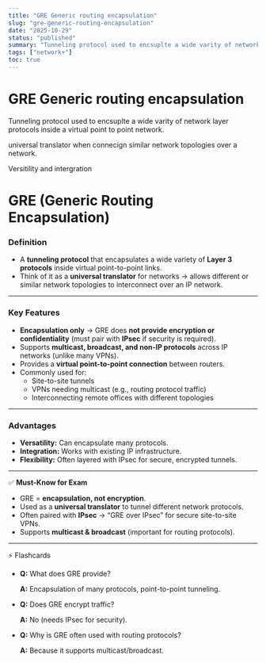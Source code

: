 ```yaml
---
title: "GRE Generic routing encapsulation"
slug: "gre-generic-routing-encapsulation"
date: "2025-10-29"
status: "published"
summary: "Tunneling protocol used to encsuplte a wide varity of network layer protocols inside a virtual point to point network."
tags: ["network+"]
toc: true
---
```


# GRE Generic routing encapsulation

Tunneling protocol used to encsuplte a wide varity of network layer protocols inside a virtual point to point network. 

universal translator when connecign similar network topologies over a network. 

Versitility and intergration 

# GRE (Generic Routing Encapsulation)

### **Definition**

- A **tunneling protocol** that encapsulates a wide variety of **Layer 3 protocols** inside virtual point-to-point links.
- Think of it as a **universal translator** for networks → allows different or similar network topologies to interconnect over an IP network.

---

### **Key Features**

- **Encapsulation only** → GRE does **not provide encryption or confidentiality** (must pair with **IPsec** if security is required).
- Supports **multicast, broadcast, and non-IP protocols** across IP networks (unlike many VPNs).
- Provides a **virtual point-to-point connection** between routers.
- Commonly used for:
    - Site-to-site tunnels
    - VPNs needing multicast (e.g., routing protocol traffic)
    - Interconnecting remote offices with different topologies

---

### **Advantages**

- **Versatility:** Can encapsulate many protocols.
- **Integration:** Works with existing IP infrastructure.
- **Flexibility:** Often layered with IPsec for secure, encrypted tunnels.

---

✅ **Must-Know for Exam**

- GRE = **encapsulation, not encryption**.
- Used as a **universal translator** to tunnel different network protocols.
- Often paired with **IPsec** → “GRE over IPsec” for secure site-to-site VPNs.
- Supports **multicast & broadcast** (important for routing protocols).

---

⚡ Flashcards

- **Q:** What does GRE provide?
    
    **A:** Encapsulation of many protocols, point-to-point tunneling.
    
- **Q:** Does GRE encrypt traffic?
    
    **A:** No (needs IPsec for security).
    
- **Q:** Why is GRE often used with routing protocols?
    
    **A:** Because it supports multicast/broadcast.
